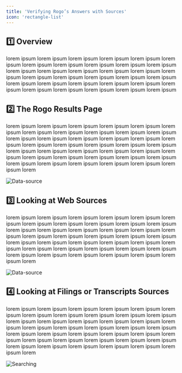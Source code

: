 ```yaml
---
title: 'Verifying Rogo’s Answers with Sources'
icon: 'rectangle-list'
---
```


## 1️⃣ Overview
lorem ipsum lorem ipsum lorem ipsum lorem ipsum lorem ipsum lorem ipsum lorem ipsum lorem ipsum lorem ipsum lorem ipsum lorem ipsum lorem ipsum lorem ipsum lorem ipsum lorem ipsum lorem ipsum lorem ipsum lorem ipsum lorem ipsum lorem ipsum lorem ipsum lorem ipsum lorem ipsum lorem ipsum lorem ipsum lorem ipsum lorem ipsum lorem ipsum lorem ipsum lorem ipsum lorem ipsum lorem ipsum lorem ipsum

## 2️⃣ The Rogo Results Page
lorem ipsum lorem ipsum lorem ipsum lorem ipsum lorem ipsum lorem ipsum lorem ipsum lorem ipsum lorem ipsum lorem ipsum lorem ipsum lorem ipsum lorem ipsum lorem ipsum lorem ipsum lorem ipsum lorem ipsum lorem ipsum lorem ipsum lorem ipsum lorem ipsum lorem ipsum lorem ipsum lorem ipsum lorem ipsum lorem ipsum lorem ipsum lorem ipsum lorem ipsum lorem ipsum lorem ipsum lorem ipsum lorem ipsum lorem ipsum lorem ipsum lorem ipsum lorem ipsum lorem ipsum lorem ipsum lorem

<img
	className="block dark:hidden"
	src="/images/switching-data-source-to-filings.png"
	alt="Data-source"
/>

## 3️⃣ Looking at Web Sources
lorem ipsum lorem ipsum lorem ipsum lorem ipsum lorem ipsum lorem ipsum lorem ipsum lorem ipsum lorem ipsum lorem ipsum lorem ipsum lorem ipsum lorem ipsum lorem ipsum lorem ipsum lorem ipsum lorem ipsum lorem ipsum lorem ipsum lorem ipsum lorem ipsum lorem ipsum lorem ipsum lorem ipsum lorem ipsum lorem ipsum lorem ipsum lorem ipsum lorem ipsum lorem ipsum lorem ipsum lorem ipsum lorem ipsum lorem ipsum lorem ipsum lorem ipsum lorem ipsum lorem ipsum lorem ipsum lorem

<img
	className="block dark:hidden"
	src="/images/switching-data-source-to-filings.png"
	alt="Data-source"
/>

## 4️⃣ Looking at Filings or Transcripts Sources
lorem ipsum lorem ipsum lorem ipsum lorem ipsum lorem ipsum lorem ipsum lorem ipsum lorem ipsum lorem ipsum lorem ipsum lorem ipsum lorem ipsum lorem ipsum lorem ipsum lorem ipsum lorem ipsum lorem ipsum lorem ipsum lorem ipsum lorem ipsum lorem ipsum lorem ipsum lorem ipsum lorem ipsum lorem ipsum lorem ipsum lorem ipsum lorem ipsum lorem ipsum lorem ipsum lorem ipsum lorem ipsum lorem ipsum lorem ipsum lorem ipsum lorem ipsum lorem ipsum lorem ipsum lorem ipsum lorem

<img
	className="block dark:hidden"
	src="/images/searching-on-earnings.png"
	alt="Searching"
/>